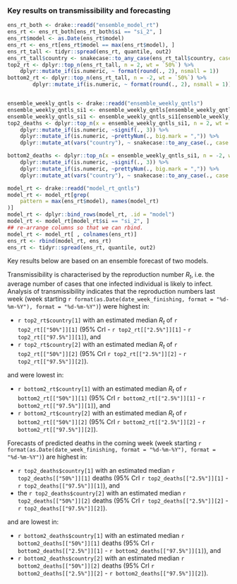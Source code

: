 
### Key results on transmissibility and forecasting


```r

ens_rt_both <- drake::readd("ensemble_model_rt")
ens_rt <- ens_rt_both[ens_rt_both$si == "si_2", ]
ens_rt$model <- as.Date(ens_rt$model)
ens_rt <- ens_rt[ens_rt$model == max(ens_rt$model), ]
ens_rt_tall <- tidyr::spread(ens_rt, quantile, out2)
ens_rt_tall$country <- snakecase::to_any_case(ens_rt_tall$country, case = "title")
top2_rt <- dplyr::top_n(ens_rt_tall, n = 2, wt = `50%`) %>%
    dplyr::mutate_if(is.numeric, ~ format(round(., 2), nsmall = 1))
bottom2_rt <- dplyr::top_n(ens_rt_tall, n = -2, wt = `50%`) %>%
        dplyr::mutate_if(is.numeric, ~ format(round(., 2), nsmall = 1))


ensemble_weekly_qntls <- drake::readd("ensemble_weekly_qntls")
ensemble_weekly_qntls_si1 <- ensemble_weekly_qntls[ensemble_weekly_qntls$si == "si_2", ]
ensemble_weekly_qntls_si1 <- ensemble_weekly_qntls_si1[ensemble_weekly_qntls_si1$proj == date_week_finishing, ]
top2_deaths <- dplyr::top_n(x = ensemble_weekly_qntls_si1, n = 2, wt = `50%`) %>%
    dplyr::mutate_if(is.numeric, ~signif(., 3)) %>%
    dplyr::mutate_if(is.numeric, ~prettyNum(., big.mark = ",")) %>%
    dplyr::mutate_at(vars("country"), ~ snakecase::to_any_case(., case = "title"))

bottom2_deaths <- dplyr::top_n(x = ensemble_weekly_qntls_si1, n = -2, wt = `50%`) %>%
    dplyr::mutate_if(is.numeric, ~signif(., 3)) %>%
    dplyr::mutate_if(is.numeric, ~prettyNum(., big.mark = ",")) %>%
    dplyr::mutate_at(vars("country"), ~ snakecase::to_any_case(., case = "title"))

model_rt <- drake::readd("model_rt_qntls")
model_rt <- model_rt[grep(
    pattern = max(ens_rt$model), names(model_rt)
)]
model_rt <- dplyr::bind_rows(model_rt, .id = "model")
model_rt <- model_rt[model_rt$si == "si_2", ]
## re-arrange columns so that we can rbind.
model_rt <- model_rt[ , colnames(ens_rt)]
ens_rt <- rbind(model_rt, ens_rt)
ens_rt <- tidyr::spread(ens_rt, quantile, out2)

```
Key results below are based on an ensemble forecast of two models.

Transmissibility is characterised by the reproduction number $R_t$, i.e. the 
average number of cases that one infected individual is likely to
infect. Analysis of transmissibility indicates that the reproduction 
numbers last week (week starting 
`r format(as.Date(date_week_finishing, format = "%d-%m-%Y"), format = "%d-%m-%Y")`) were highest in:
  
* `r top2_rt$country[1]` with an estimated median $R_t$ of 
`r top2_rt[["50%"]][1]` (95% CrI - `r top2_rt[["2.5%"]][1]` - `r top2_rt[["97.5%"]][1]`), and
* `r top2_rt$country[2]` with an estimated median $R_t$ of 
`r top2_rt[["50%"]][2]` (95% CrI `r top2_rt[["2.5%"]][2]` - `r top2_rt[["97.5%"]][2]`).

and were lowest in:
  
* `r bottom2_rt$country[1]` with an estimated median $R_t$ of 
`r bottom2_rt[["50%"]][1]` (95% CrI `r bottom2_rt[["2.5%"]][1]` - `r bottom2_rt[["97.5%"]][1]`), and
* `r bottom2_rt$country[2]` with an estimated median $R_t$ of 
`r bottom2_rt[["50%"]][2]` (95% CrI `r bottom2_rt[["2.5%"]][2]` - `r bottom2_rt[["97.5%"]][2]`).

Forecasts of predicted deaths in the coming week (week starting `r format(as.Date(date_week_finishing, format = "%d-%m-%Y"), format = "%d-%m-%Y")`) are highest in:
  
* `r top2_deaths$country[1]` with an estimated median
`r top2_deaths[["50%"]][1]` deaths 
 (95% CrI `r top2_deaths[["2.5%"]][1]` - 
 `r top2_deaths[["97.5%"]][1]`), and
* the `r top2_deaths$country[2]` with an estimated median 
`r top2_deaths[["50%"]][2]` deaths
(95% CrI `r top2_deaths[["2.5%"]][2]` - `r top2_deaths[["97.5%"]][2]`).

and are lowest in:
  
* `r bottom2_deaths$country[1]` with an estimated median
`r bottom2_deaths[["50%"]][1]` deaths (95% CrI `r bottom2_deaths[["2.5%"]][1]` - `r bottom2_deaths[["97.5%"]][1]`), and
* `r bottom2_deaths$country[2]` with an estimated median 
`r bottom2_deaths[["50%"]][2]` deaths (95% CrI `r bottom2_deaths[["2.5%"]][2]` - `r bottom2_deaths[["97.5%"]][2]`).
